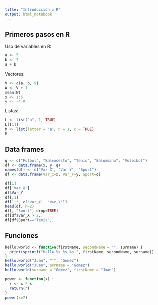 ```yaml
---
title: "Introducción a R"
output: html_notebook
---
```


## Primeros pasos en R
Uso de variables en R:
```r
a <- 5
b <- 7
a + b
```
Vectores:
```r
V <- c(a, b, 9)
W <- V + 1
mean(W)
x <- 1:5
y <- -4:0
```
Listas:
```r
L <- list("a", 1, TRUE)
L[[1]]
M <- list(letter = "a", n = 1, c = TRUE)
M
```
## Data frames
```r
q <- c("Futbol", "Baloncesto", "Tenis", "Balonmano", "Voleibol")
df <- data.frame(x, y, q)
names(df) <- c("Var X", "Var Y", "Sport")
df <- data.frame(Var_X=x, Var_Y=y, Sport=q)

df[1]
df['Var_X']
df$Var_Y
df[,1]
df[1:3, c('Var_X', 'Var_Y')]
head(df, n=2)
df[, "Sport", drop=TRUE]
df[df$Var_X > 2,]
df[df$Sport=="Tenis",]
```
## Funciones
```r
hello.world <- function(firstName, secondName = "", surname) {
  print(sprintf("Hello %s %s %s!", firstName, secondName, surname))
}
hello.world("Juan", "?", "Gomez")
hello.world("Juan", surname = "Gomez")
hello.world(surname = "Gomez", firstName = "Juan")

power <- function(x) {
  r <- x * x
  return(r)
}
power(x=7)
```

